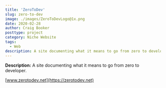 ```yaml
---
title: 'ZeroToDev'
slug: zero-to-dev
image: ./images/ZeroToDevLogo@1x.png
date: 2020-02-28
author: Craig Booker
posttype: project
category: Niche Website
tags:
  - Web
description: A site documenting what it means to go from zero to developer.
---
```


**Description:**
A site documenting what it means to go from zero to developer.

[www.zerotodev.net](https://zerotodev.net)